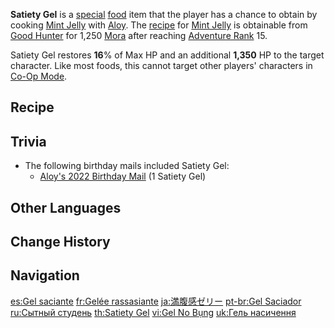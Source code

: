 {{Food Infobox
|id              = 108339
|name            = Satiety Gel
|image           = Item Satiety Gel.png
|description     = The cross-section looks perfect, its shape is regular, and it gives off a cool air. At first, Aloy seemed a bit apprehensive as to whether you'd enjoy this rather unique dessert, but she was relieved when you wolfed it all down in one go...
|type            = Recovery Dishes
|base            = Mint Jelly
|character       = Aloy
|effectType      = Healing
|effect          = Restores '''16'''% of Max HP and an additional '''1,350''' HP to the selected character.
|eff_att1        = HP Restore
|eff_att2        = HP Restore Percent
|eff_att3        = HP Restore Fixed
|quality         = 1
}}

'''Satiety Gel''' is a [[Special Dish|special]] [[food]] item that the player has a chance to obtain by cooking [[Mint Jelly]] with [[Aloy]]. The [[recipe]] for [[Mint Jelly]] is obtainable from [[Good Hunter]] for 1,250 [[Mora]] after reaching [[Adventure Rank]] 15.

Satiety Gel restores '''16'''% of Max HP and an additional '''1,350''' HP to the target character. Like most foods, this cannot target other players' characters in [[Co-Op Mode]].

==Recipe==
{{Recipe
|type = Cooking
|Mint = 1
|Sugar = 1
|sort = Mint;Sugar
|character = Aloy
}}

==Trivia==
*The following birthday mails included Satiety Gel:
**[[Mail/Hello, Friend. (2022-04-04)|Aloy's 2022 Birthday Mail]] (1 Satiety Gel)

==Other Languages==
{{Other Languages
|en      = Satiety Gel
|zhs     = 饱腹感凝胶
|zhs_rm  = Bǎofù-gǎn Níngjiāo
|zht     = 飽腹感凝膠
|zht_rm  = Bǎofù-gǎn Níngjiāo
|zh_tl   = Satiety Gel
|ja      = 満腹感ゼリー
|ja_rm   = Manpukukan Zerii
|ja_tl   = Feeling-Full Jelly
|ko      = 포만감 젤
|ko_rm   = Pomangam Jel
|ko_tl   = Feeling Full Gel
|es      = Gel saciante
|es_tl   = Satiating Gel
|fr      = Gelée rassasiante
|fr_tl   = Satiety Jelly
|ru      = Сытный студень
|ru_tl   = Filling {{w|Aspic}}
|th      = Satiety Gel
|vi      = Gel No Bụng
|vi_tl   = Full Belly Gel
|de      = Sättigungsgel
|de_tl   = Satiety Gel
|id      = Satiety Gel
|pt      = Gel Saciador
|pt_tl   = 
|tr      = Leziz Jöle
|tr_tl   = 
|it      = Gelatina saziante
|it_tl   = 
}}

==Change History==
{{Change History|2.1}}

==Navigation==
{{Food Navbox|type=Special Dishes}}

[[es:Gel saciante]]
[[fr:Gelée rassasiante]]
[[ja:満腹感ゼリー]]
[[pt-br:Gel Saciador]]
[[ru:Сытный студень]]
[[th:Satiety Gel]]
[[vi:Gel No Bụng]]
[[uk:Гель насичення]]